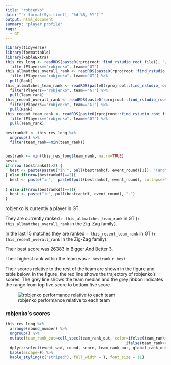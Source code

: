 ```yaml
---
title: "robjenko"
date: "`r format(Sys.time(), '%d %B, %Y')`"
output: html_document
summary: "player profile"
tags:
  - GT
---
```


```r
library(tidyverse)
library(formattable)
library(kableExtra)
this_res_long <- readRDS(paste0(rprojroot::find_rstudio_root_file(), "/playerprofiles/res_long.RDS")) %>%
  filter(Players=="robjenko", team=="GT")
this_allmatches_overall_rank <- readRDS(paste0(rprojroot::find_rstudio_root_file(), "/playerprofiles/re.playersf1.RDS")) %>%
  filter(Players=="robjenko", team=="GT") %>%
  pull(Rank)
this_allmatches_team_rank <- readRDS(paste0(rprojroot::find_rstudio_root_file(), "/playerprofiles/re.playersf1.RDS")) %>%
  filter(Players=="robjenko", team=="GT") %>%
  pull(Team_rank)
this_recent_overall_rank <- readRDS(paste0(rprojroot::find_rstudio_root_file(), "/playerprofiles/re.playersf2.RDS")) %>%
  filter(Players=="robjenko", team=="GT") %>%
  pull(Rank)
this_recent_team_rank <- readRDS(paste0(rprojroot::find_rstudio_root_file(), "/playerprofiles/re.playersf2.RDS")) %>%
  filter(Players=="robjenko", team=="GT") %>%
  pull(Team_rank)

bestrankdf <- this_res_long %>% 
  ungroup() %>%
  filter(team_rank==min(team_rank)) 
  

bestrank <- min(this_res_long$team_rank, na.rm=TRUE)
best<- 
if(nrow (bestrankdf)>2) { 
  best <- paste(paste0("in ", pull(bestrankdf, event_round)[1]), "(and", nrow(bestrankdf) -1, "other times).")
} else if(nrow(bestrankdf)==2){
  best <- paste("in",  paste0(pull(bestrankdf, event_round), collapse=" and "), ".")
    
} else if(nrow(bestrankdf)==1){
  best <- paste("in", pull(bestrankdf, event_round), ".")
}
```


robjenko is currently a player in GT.  

They are currently ranked `r this_allmatches_team_rank` in GT (`r this_allmatches_overall_rank` in the Zig-Zag family).  

In the last 15 matches they are ranked `r this_recent_team_rank` in GT (`r this_recent_overall_rank` in the Zig-Zag family).  

Their best score was 26383 in Bigger And Better 3.

Their highest rank within the team was `r bestrank` `r best` 

Their scores relative to the rest of the team are shown in the figure and table below. In the figure, the red line shows the trajectory of robjenko's scores. The grey line shows the team median and the grey ribbon indicates the range from top five score to bottom five score.

![robjenko performance relative to each team](robjenko.jpg)


### robjenko's scores

```r

this_res_long %>%
  arrange(round_number) %>%
  ungroup() %>%
  mutate(team_rank_out=cell_spec(team_rank_out, color=ifelse(team_rank<6, "green", 
                                                     ifelse(team_rank>40, "orange", "black")))) %>%
  dplyr::select(event_std, round, score, team_rank_out, global_rank_out) %>% 
  kable(escape=F) %>%
  kable_styling(c("striped"), full_width = T, font_size = 11)
```
